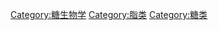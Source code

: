 {{Commonscat|Glycolipids}}

[[Category:糖生物学|Category:糖生物学]]
[[Category:脂类|Category:脂类]]
[[Category:糖类|Category:糖类]]